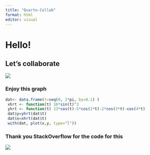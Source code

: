 ```yaml
---
title: "Quarto-Collab"
format: html
editor: visual
---
```


# Hello!

## Let's collaborate

![](images/glasses%20emoji.png)

### Enjoy this graph

```r
dat<- data.frame(t=seq(0, 2*pi, by=0.1) )
 xhrt <- function(t) 16*sin(t)^3
 yhrt <- function(t) 13*cos(t)-5*cos(2*t)-2*cos(3*t)-cos(4*t)
 dat$y=yhrt(dat$t)
 dat$x=xhrt(dat$t)
 with(dat, plot(x,y, type="l"))
```

### Thank you StackOverflow for the code for this

![](https://www.shutterstock.com/shutterstock/photos/1514878724/display_1500/stock-vector-nerd-face-emoji-clever-emoticon-with-glasses-geek-or-student-vector-illustration-1514878724.jpg)
